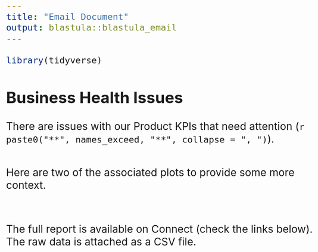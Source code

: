 ```yaml
---
title: "Email Document"
output: blastula::blastula_email
---
```


```r
library(tidyverse)
```

<style type="text/css">

body {font-size: 28px;}

</style>

## Business Health Issues

There are issues with our Product KPIs that need attention (`r paste0("**", names_exceed, "**", collapse = ", ")`).

```r
```

Here are two of the associated plots to provide some more context.

```r
```

```r
```

The full report is available on Connect (check the links below). The raw data is attached as a CSV file.